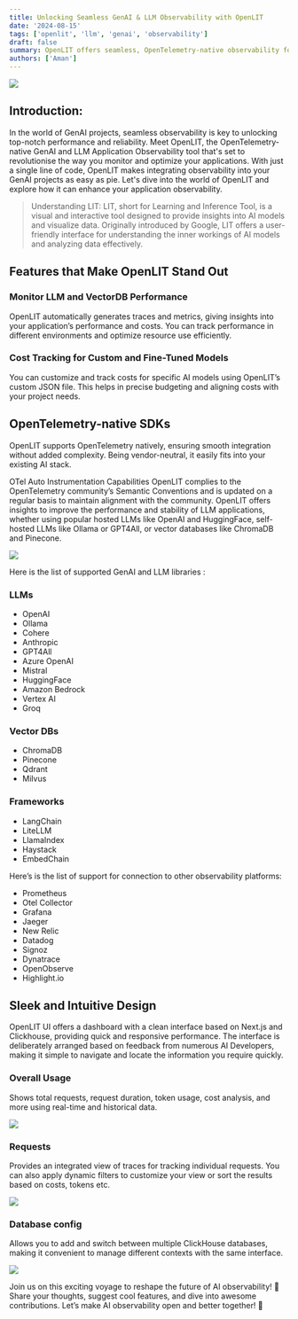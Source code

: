 ```yaml
---
title: Unlocking Seamless GenAI & LLM Observability with OpenLIT
date: '2024-08-15'
tags: ['openlit', 'llm', 'genai', 'observability']
draft: false
summary: OpenLIT offers seamless, OpenTelemetry-native observability for GenAI and LLMs, simplifying performance and cost tracking.
authors: ['Aman']
---
```


![](https://miro.medium.com/v2/resize:fit:720/format:webp/1*aj2rg1G-FJKy0DfEGxN_fw.jpeg)

## Introduction:

In the world of GenAI projects, seamless observability is key to unlocking top-notch performance and reliability. Meet OpenLIT, the OpenTelemetry-native GenAI and LLM Application Observability tool that's set to revolutionise the way you monitor and optimize your applications. With just a single line of code, OpenLIT makes integrating observability into your GenAI projects as easy as pie. Let's dive into the world of OpenLIT and explore how it can enhance your application observability.

> Understanding LIT:
> LIT, short for Learning and Inference Tool, is a visual and interactive tool designed to provide insights into AI models and visualize data. Originally introduced by Google, LIT offers a user-friendly interface for understanding the inner workings of AI models and analyzing data effectively.

## Features that Make OpenLIT Stand Out

### Monitor LLM and VectorDB Performance

OpenLIT automatically generates traces and metrics, giving insights into your application’s performance and costs. You can track performance in different environments and optimize resource use efficiently.

### Cost Tracking for Custom and Fine-Tuned Models

You can customize and track costs for specific AI models using OpenLIT’s custom JSON file. This helps in precise budgeting and aligning costs with your project needs.

## OpenTelemetry-native SDKs

OpenLIT supports OpenTelemetry natively, ensuring smooth integration without added complexity. Being vendor-neutral, it easily fits into your existing AI stack.

OTel Auto Instrumentation Capabilities
OpenLIT complies to the OpenTelemetry community’s Semantic Conventions and is updated on a regular basis to maintain alignment with the community. OpenLIT offers insights to improve the performance and stability of LLM applications, whether using popular hosted LLMs like OpenAI and HuggingFace, self-hosted LLMs like Ollama or GPT4All, or vector databases like ChromaDB and Pinecone.

![](https://miro.medium.com/v2/resize:fit:720/format:webp/1*ijlK1309BtNAx5xOc-bH9w.png)

Here is the list of supported GenAI and LLM libraries :

### LLMs

- OpenAI
- Ollama
- Cohere
- Anthropic
- GPT4All
- Azure OpenAI
- Mistral
- HuggingFace
- Amazon Bedrock
- Vertex AI
- Groq

### Vector DBs

- ChromaDB
- Pinecone
- Qdrant
- Milvus

### Frameworks

- LangChain
- LiteLLM
- LlamaIndex
- Haystack
- EmbedChain

Here’s is the list of support for connection to other observability platforms:

- Prometheus
- Otel Collector
- Grafana
- Jaeger
- New Relic
- Datadog
- Signoz
- Dynatrace
- OpenObserve
- Highlight.io

## Sleek and Intuitive Design

OpenLIT UI offers a dashboard with a clean interface based on Next.js and Clickhouse, providing quick and responsive performance. The interface is deliberately arranged based on feedback from numerous AI Developers, making it simple to navigate and locate the information you require quickly.

### Overall Usage

Shows total requests, request duration, token usage, cost analysis, and more using real-time and historical data.

![](https://miro.medium.com/v2/resize:fit:720/format:webp/1*hC5GB5tnOg9iwucudBe--w.png)

### Requests

Provides an integrated view of traces for tracking individual requests. You can also apply dynamic filters to customize your view or sort the results based on costs, tokens etc.

![](https://miro.medium.com/v2/resize:fit:720/format:webp/1*vp6Iq_NE6fNbGx6gXxgFoA.png)

### Database config

Allows you to add and switch between multiple ClickHouse databases, making it convenient to manage different contexts with the same interface.

![](https://miro.medium.com/v2/resize:fit:720/format:webp/1*SltxPctU3j7z4oMlTr3VRQ.png)

Join us on this exciting voyage to reshape the future of AI observability! 🚀 Share your thoughts, suggest cool features, and dive into awesome contributions. Let’s make AI observability open and better together! 🚀
